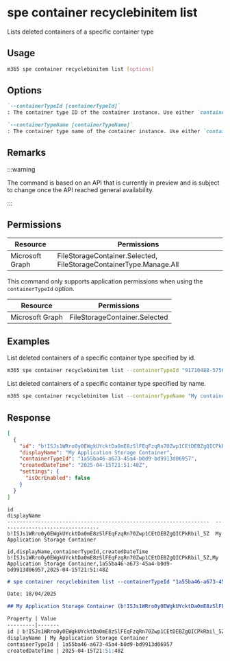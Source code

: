 
# spe container recyclebinitem list

Lists deleted containers of a specific container type

## Usage

```sh
m365 spe container recyclebinitem list [options]
```

## Options

```md definition-list
`--containerTypeId [containerTypeId]`
: The container type ID of the container instance. Use either `containerTypeId` or `containerTypeName` but not both.

`--containerTypeName [containerTypeName]`
: The container type name of the container instance. Use either `containerTypeId` or `containerTypeName` but not both.
```

<Global />

## Remarks

:::warning

The command is based on an API that is currently in preview and is subject to change once the API reached general availability.

:::

## Permissions

<Tabs>
  <TabItem value="Delegated">

  | Resource        | Permissions                                                        |
  |-----------------|--------------------------------------------------------------------|
  | Microsoft Graph | FileStorageContainer.Selected, FileStorageContainerType.Manage.All |

  </TabItem>
  <TabItem value="Application">

  This command only supports application permissions when using the `containerTypeId` option.

  | Resource        | Permissions                   |
  |-----------------|-------------------------------|
  | Microsoft Graph | FileStorageContainer.Selected |

  </TabItem>
</Tabs>

## Examples

List deleted containers of a specific container type specified by id.

```sh
m365 spe container recyclebinitem list --containerTypeId "91710488-5756-407f-9046-fbe5f0b4de73"
```

List deleted containers of a specific container type specified by name.

```sh
m365 spe container recyclebinitem list --containerTypeName "My container type name"
```

## Response

<Tabs>
  <TabItem value="JSON">

  ```json
  [
    {
      "id": "b!ISJs1WRro0y0EWgkUYcktDa0mE8zSlFEqFzqRn70Zwp1CEtDEBZgQICPkRbil_5Z",
      "displayName": "My Application Storage Container",
      "containerTypeId": "1a55ba46-a673-45a4-b0d9-bd9913d06957",
      "createdDateTime": "2025-04-15T21:51:48Z",
      "settings": {
        "isOcrEnabled": false
      }
    }
  ]
  ```

  </TabItem>
  <TabItem value="Text">

  ```text
  id                                                                  displayName
  ------------------------------------------------------------------  --------------------------------
  b!ISJs1WRro0y0EWgkUYcktDa0mE8zSlFEqFzqRn70Zwp1CEtDEBZgQICPkRbil_5Z  My Application Storage Container
  ```

  </TabItem>
  <TabItem value="CSV">

  ```csv
  id,displayName,containerTypeId,createdDateTime
  b!ISJs1WRro0y0EWgkUYcktDa0mE8zSlFEqFzqRn70Zwp1CEtDEBZgQICPkRbil_5Z,My Application Storage Container,1a55ba46-a673-45a4-b0d9-bd9913d06957,2025-04-15T21:51:48Z
  ```

  </TabItem>
  <TabItem value="Markdown">

  ```md
  # spe container recyclebinitem list --containerTypeId "1a55ba46-a673-45a4-b0d9-bd9913d06957"

  Date: 18/04/2025

  ## My Application Storage Container (b!ISJs1WRro0y0EWgkUYcktDa0mE8zSlFEqFzqRn70Zwp1CEtDEBZgQICPkRbil_5Z)

  Property | Value
  ---------|-------
  id | b!ISJs1WRro0y0EWgkUYcktDa0mE8zSlFEqFzqRn70Zwp1CEtDEBZgQICPkRbil_5Z
  displayName | My Application Storage Container
  containerTypeId | 1a55ba46-a673-45a4-b0d9-bd9913d06957
  createdDateTime | 2025-04-15T21:51:48Z
  ```

  </TabItem>
</Tabs>
